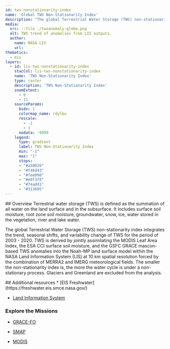 ```yaml
---
id: tws-nonstationarity-index
name: 'Global TWS Non-Stationarity Index'
description: "The global Terrestrial Water Storage (TWS) non-stationarity index integrates the trend, seasonal shifts, and variability change of TWS for the period of 2003 - 2020."
media:
  src: ::file ./twsanomaly-globe.png
  alt: TWS trend of anomalies from LIS outputs.
  author:
    name: NASA LIS
    url:
thematics:
  - eis
layers:
  - id: lis-tws-nonstationarity-index
    stacCol: lis-tws-nonstationarity-index
    name: 'TWS Non-Stationarity Index'
    type: raster
    description: 'TWS Non-Stationarity Index'
    zoomExtent:
      - 0
      - 11
    sourceParams:
      bidx: 1
      colormap_name: rdylbu
      rescale:
        - -1
        - 1
      nodata: -9999
    legend:
      type: gradient
      label: TWS Non-Stationarity Index 
      min: "-1"
      max: "1"
      stops:
      - "#a50026"
      - "#f46d43"
      - "#fee090"
      - "#e0f3f8"
      - "#74add1"
      - "#313695"
---
```

<Block type='full'>
<Prose>
## Overview
Terrestrial water storage (TWS) is defined as the summation of all water on the land surface and in the subsurface. It includes surface soil moisture, root zone soil moisture, groundwater, snow, ice, water stored in the vegetation, river and lake water. 

The global Terrestrial Water Storage (TWS) non-stationarity index integrates the trend, seasonal shifts, and variability change of TWS for the period of 2003 - 2020. TWS is derived by jointly assimilating the MODIS Leaf Area Index, the ESA CCI surface soil moisture, and the GSFC GRACE mascon-based TWS anomalies into the Noah-MP land surface model within the NASA Land Information System (LIS) at 10 km spatial resolution forced by the combination of MERRA2 and IMERG meteorological fields. The smaller the non-stationarity index is, the more the water cycle is under a non-stationary process. Glaciers and Greenland are excluded from the analysis.
</Prose>
  <Figure>
  <Map
    datasetId='tws-nonstationarity-inex'
    layerId='lis-tws-nonstationarity-inex'
    dateTime='2003-01-01'
    zoom={4}
    center={[-116,36]}
  />
  <Caption
    attrAuthor='NASA'
    attrUrl='https://nasa.gov/'
  >
</Caption>
  </Figure>
</Block>

<Block>
<Prose>
## Additional resources
* [EIS Freshwater](https://freshwater.eis.smce.nasa.gov/)

* [Land Information System](https://lis.gsfc.nasa.gov/)

### Explore the Missions
* [GRACE-FO](https://gracefo.jpl.nasa.gov/data/grace-fo-data/)

* [SMAP](https://smap.jpl.nasa.gov/)

* [MODIS](https://modis.gsfc.nasa.gov/)
</Prose>
</Block>


